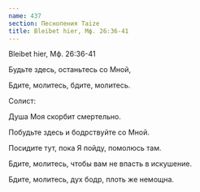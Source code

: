 ```yaml
---
name: 437
section: Песнопения Taize
title: Bleibet hier, Мф. 26:36-41
---
```

Bleibet hier, Мф. 26:36-41



Будьте здесь, останьтесь со Мной,

Бдите, молитесь, бдите, молитесь.


Солист:


Душа Моя скорбит смертельно.

Побудьте здесь и бодрствуйте со Мной.

Посидите тут, пока Я пойду, помолюсь там.

Бдите, молитесь, чтобы вам не впасть в искушение.

Бдите, молитесь, дух бодр, плоть же немощна.